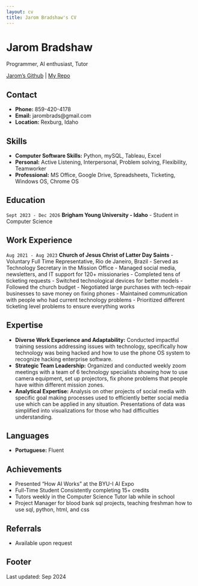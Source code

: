 ```yaml
---
layout: cv
title: Jarom Bradshaw's CV
---
```

# Jarom Bradshaw
Programmer, AI enthusiast, Tutor

<div id="webaddress">
<a href="https://github.com/jarom-bradshaw">Jarom's Github</a>
| <a href="https://github.com/byui-math-dept/jarom-bradshaw_fa24">My Repo</a>
</div>


## Contact
- **Phone:** 859-420-4178
- **Email:** jarombrads@gmail.com
- **Location:** Rexburg, Idaho

## Skills
- **Computer Software Skills:** Python, mySQL, Tableau, Excel
- **Personal:** Active Listening, Interpersonal, Problem solving, Flexibility, Teamworker
- **Professional:** MS Office, Google Drive, Spreadsheets, Ticketing, Windows OS, Chrome OS

## Education
`Sept 2023 - Dec 2026`
__Brigham Young University - Idaho__
- Student in Computer Science

## Work Experience
`Aug 2021 - Aug 2023`
__Church of Jesus Christ of Latter Day Saints__
- Voluntary Full Time Representative, Rio de Janeiro, Brazil
- Served as Technology Secretary in the Mission Office
- Managed social media, newsletters, and IT support for 120+ missionaries
- Completed tens of ticketing requests
- Switched technological devices for better models
- Followed the church budget
- Negotiated large purchases with tech-repair businesses to save money on fixing phones
- Maintained communication with people who had current technology problems
- Prioritized different ticketing level problems to ensure everything works

## Expertise
- **Diverse Work Experience and Adaptability:** Conducted impactful training sessions addressing issues with technology, specifically how technology was being hacked and how to use the phone OS system to recognize hacking enterprise software.
- **Strategic Team Leadership:** Organized and conducted weekly zoom meetings with a team of 6 technology specialists showing how to use camera equipment, set up projectors, fix phone problems that people have within different mission zones.
- **Analytical Expertise:** Analysis on other projects of social media with specific goal making processes used to efficiently better social media use which can be applied in any situation. Presentations of data was simplified into visualizations for those who had difficulties understanding.

## Languages
- **Portuguese:** Fluent

## Achievements
- Presented “How AI Works” at the BYU-I AI Expo
- Full-Time Student Consistently completing 15+ credits
- Tutors weekly in the Computer Science Tutor lab while in school
- Project Manager for blood bank sql projects, teaching freshman how to use sql, python, html, and css

## Referrals
- Available upon request

## Footer

Last updated: Sep 2024